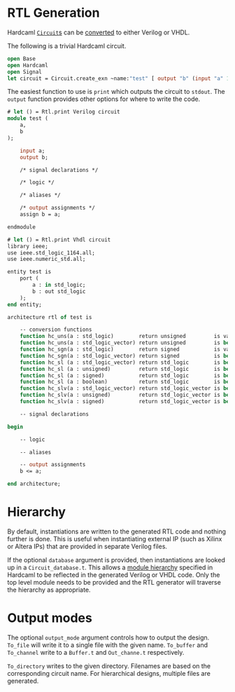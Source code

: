 # RTL Generation

<!--
```ocaml
# Hardcaml.Caller_id.set_mode Disabled
- : unit = ()
```
-->

Hardcaml [`Circuit`s](https://ocaml.janestreet.com/ocaml-core/latest/doc/hardcaml/Hardcaml/Circuit/index.html)
can be [converted](https://ocaml.janestreet.com/ocaml-core/latest/doc/hardcaml/Hardcaml/Rtl/index.html)
to either Verilog or VHDL.

The following is a trivial Hardcaml circuit.

```ocaml
open Base
open Hardcaml
open Signal
let circuit = Circuit.create_exn ~name:"test" [ output "b" (input "a" 1) ]
```

The easiest function to use is `print` which outputs the circuit to
`stdout`. The `output` function provides other options for where to
write the code.

```ocaml
# let () = Rtl.print Verilog circuit
module test (
    a,
    b
);

    input a;
    output b;

    /* signal declarations */

    /* logic */

    /* aliases */

    /* output assignments */
    assign b = a;

endmodule
```

```ocaml
# let () = Rtl.print Vhdl circuit
library ieee;
use ieee.std_logic_1164.all;
use ieee.numeric_std.all;

entity test is
    port (
        a : in std_logic;
        b : out std_logic
    );
end entity;

architecture rtl of test is

    -- conversion functions
    function hc_uns(a : std_logic)        return unsigned         is variable b : unsigned(0 downto 0); begin b(0) := a; return b; end;
    function hc_uns(a : std_logic_vector) return unsigned         is begin return unsigned(a); end;
    function hc_sgn(a : std_logic)        return signed           is variable b : signed(0 downto 0); begin b(0) := a; return b; end;
    function hc_sgn(a : std_logic_vector) return signed           is begin return signed(a); end;
    function hc_sl (a : std_logic_vector) return std_logic        is begin return a(a'right); end;
    function hc_sl (a : unsigned)         return std_logic        is begin return a(a'right); end;
    function hc_sl (a : signed)           return std_logic        is begin return a(a'right); end;
    function hc_sl (a : boolean)          return std_logic        is begin if a then return '1'; else return '0'; end if; end;
    function hc_slv(a : std_logic_vector) return std_logic_vector is begin return a; end;
    function hc_slv(a : unsigned)         return std_logic_vector is begin return std_logic_vector(a); end;
    function hc_slv(a : signed)           return std_logic_vector is begin return std_logic_vector(a); end;

    -- signal declarations

begin

    -- logic

    -- aliases

    -- output assignments
    b <= a;

end architecture;
```

# Hierarchy

By default, instantiations are written to the generated RTL code and
nothing further is done. This is useful when instantiating external IP
(such as Xilinx or Altera IPs) that are provided in separate Verilog
files.

If the optional `database` argument is provided, then instantiations
are looked up in a `Circuit_database.t`. This allows a
[module hierarchy](module_hierarchy.mdx) specified in Hardcaml to
be reflected in the generated Verilog or VHDL code. Only the top level
module needs to be provided and the RTL generator will traverse the
hierarchy as appropriate.

# Output modes

The optional `output_mode` argument controls how to output the design.
`To_file` will write it to a single file with the given name.
`To_buffer` and `To_channel` write to a `Buffer.t` and `Out_channe.t`
respectively.

`To_directory` writes to the given directory. Filenames are based on
the corresponding circuit name. For hierarchical designs, multiple
files are generated.
